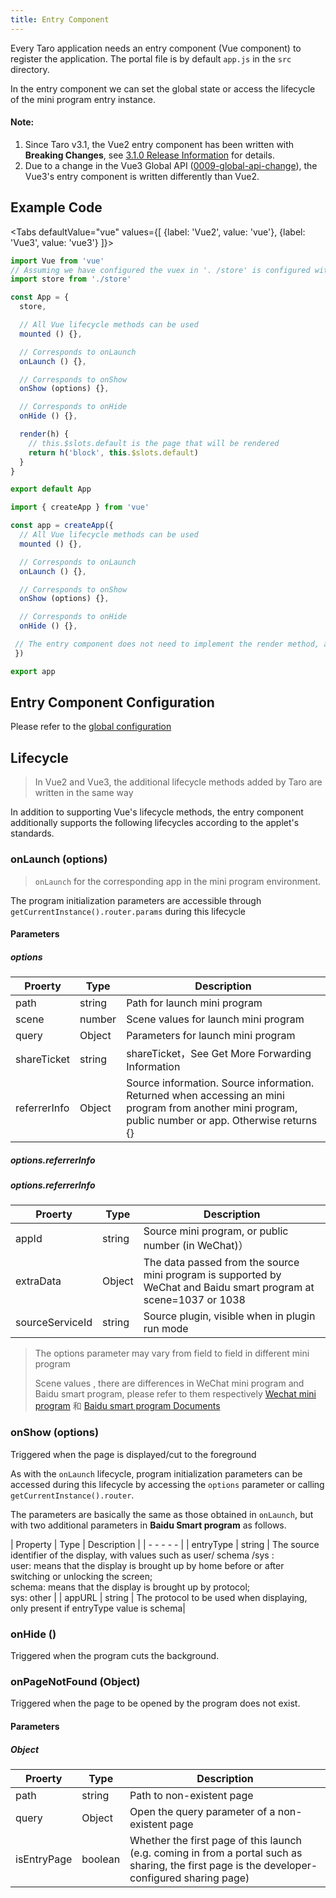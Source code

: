```yaml
---
title: Entry Component
---
```



Every Taro application needs an entry component (Vue component) to register the application. The portal file is by default `app.js` in the `src` directory.

In the entry component we can set the global state or access the lifecycle of the mini program entry instance.

#### Note:

1. Since Taro v3.1, the Vue2 entry component has been written with **Breaking Changes**, see [3.1.0 Release Information](https://github.com/NervJS/taro/releases/tag/v3.1.0) for details.
2. Due to a change in the Vue3 Global API ([0009-global-api-change](https://github.com/vuejs/rfcs/blob/master/active-rfcs/0009-global-api-change.md)), the Vue3's entry component is written differently than Vue2.

## Example Code

<Tabs
  defaultValue="vue"
  values={[
    {label: 'Vue2', value: 'vue'},
    {label: 'Vue3', value: 'vue3'}
  ]}>
<TabItem value="vue">

```js title="app.js"
import Vue from 'vue'
// Assuming we have configured the vuex in '. /store' is configured with vuex
import store from './store'

const App = {
  store,

  // All Vue lifecycle methods can be used
  mounted () {},

  // Corresponds to onLaunch
  onLaunch () {},

  // Corresponds to onShow
  onShow (options) {},

  // Corresponds to onHide
  onHide () {},

  render(h) {
    // this.$slots.default is the page that will be rendered
    return h('block', this.$slots.default)
  }
}

export default App
```

</TabItem>

<TabItem value="vue3">

```jsx  title="app.js"
import { createApp } from 'vue'

const app = createApp({
  // All Vue lifecycle methods can be used
  mounted () {},

  // Corresponds to onLaunch
  onLaunch () {},

  // Corresponds to onShow
  onShow (options) {},

  // Corresponds to onHide
  onHide () {},

 // The entry component does not need to implement the render method, and even if it does, it will be overridden by taro
 })

export app
```

</TabItem>
</Tabs>

## Entry Component Configuration

Please refer to the [global configuration](./app-config)

## Lifecycle

> In Vue2 and Vue3, the additional lifecycle methods added by Taro are written in the same way

In addition to supporting Vue's lifecycle methods, the entry component additionally supports the following lifecycles according to the applet's standards.

### onLaunch (options)

> `onLaunch` for the corresponding app in the mini program environment.

The program initialization parameters are accessible through `getCurrentInstance().router.params` during this lifecycle

#### Parameters

##### options

| Proerty | Type | Description |
| - | - | - |
| path | string | Path for launch mini program |
| scene | number | Scene values for launch mini program |
| query | Object | Parameters for launch mini program |
| shareTicket | string | shareTicket，See Get More Forwarding Information |
| referrerInfo | Object | Source information. Source information. Returned when accessing an mini program from another mini program, public number or app. Otherwise returns {} |


##### options.referrerInfo

##### options.referrerInfo

| Proerty | Type |  Description |
| - | - | - |
| appId | string | Source mini program, or public number (in WeChat)） |
| extraData | Object | The data passed from the source mini program is supported by WeChat and Baidu smart program at scene=1037 or 1038  |
| sourceServiceId | string | Source plugin, visible when in plugin run mode |

> The options parameter may vary from field to field in different mini program
>
> Scene values , there are differences in WeChat mini program and Baidu smart program, please refer to them respectively  [Wechat mini program](https://developers.weixin.qq.com/miniprogram/dev/framework/app-service/scene.html) 和 [Baidu smart program Documents](https://smartprogram.baidu.com/docs/data/scene/)

### onShow (options)

Triggered when the page is displayed/cut to the foreground

As with the `onLaunch` lifecycle, program initialization parameters can be accessed during this lifecycle by accessing the `options` parameter or calling `getCurrentInstance().router`.

The parameters are basically the same as those obtained in `onLaunch`, but with two additional parameters in **Baidu Smart program** as follows.

| Property | Type | Description |
| - - - - - |
| entryType | string | The source identifier of the display, with values such as user/ schema /sys :<br />user: means that the display is brought up by home before or after <br />switching or unlocking the screen; <br/>schema: means that the display is brought up by protocol;<br/>sys: other |
| appURL | string | The protocol to be used when displaying, only present if entryType value is schema|

### onHide ()

Triggered when the program cuts the background.

### onPageNotFound (Object)

Triggered when the page to be opened by the program does not exist.

#### Parameters
##### Object

| Proerty | Type | Description |
| - | - | - |
| path | string | Path to non-existent page |
| query | Object | Open the query parameter of a non-existent page |
| isEntryPage | boolean | Whether the first page of this launch (e.g. coming in from a portal such as sharing, the first page is the developer-configured sharing page) |
